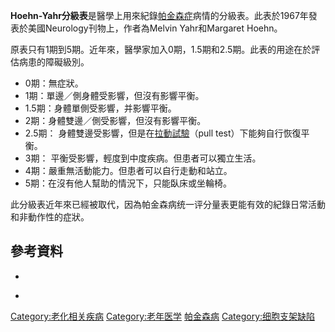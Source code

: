 '''Hoehn-Yahr分級表'''是醫學上用來紀錄[[帕金森症|帕金森症]]病情的分級表。此表於1967年發表於美國Neurology刊物上，作者為Melvin Yahr和Margaret Hoehn。 

原表只有1期到5期。近年來，醫學家加入0期，1.5期和2.5期。此表的用途在於評估病患的障礙級別。 

* 0期：無症狀。
* 1期：單邊／側身體受影響，但沒有影響平衡。
* 1.5期：身體單側受影響，并影響平衡。
* 2期：身體雙邊／側受影響，但沒有影響平衡。
* 2.5期： 身體雙邊受影響，但是在[[拉動試驗|拉動試驗]]（pull test）下能夠自行恢復平衡。
* 3期： 平衡受影響，輕度到中度疾病。但患者可以獨立生活。
* 4期：嚴重無活動能力。但患者可以自行走動和站立。
* 5期：在沒有他人幫助的情況下，只能臥床或坐輪椅。

此分級表近年來已經被{{le|帕金森病统一评分量表|Unified Parkinson's disease rating scale}}取代，因為帕金森病统一评分量表更能有效的紀錄日常活動和非動作性的症狀。

==參考資料==
* {{cite journal | author = Hoehn M, Yahr M | title = Parkinsonism: onset, progression and mortality. | url = https://archive.org/details/sim_neurology_1967-05_17_5/page/427 | journal = Neurology | volume = 17 | issue = 5 | pages = 427–42 | year = 1967 | pmid = 6067254}}

* {{cite journal | author = Goetz CG, Poewe W, Rascol O, Sampaio C, Stebbins GT, Counsell C, Giladi N, Holloway RG, Moore CG, Wenning GK, Yahr MD, Seidl L | title = Movement Disorder Society Task Force Report on the Hoehn and Yahr Staging Scale: Status and Recommendations. The Movement Disorder Society Task Force on Rating Scales for Parkinson’s Disease. | journal = Movement Disorders | volume = 19 | issue = 9 | pages = 1020–1028 | year = 2004 | pmid = 15372591 | doi = 10.1002/mds.20213}}

[[Category:老化相关疾病|Category:老化相关疾病]]
[[Category:老年医学|Category:老年医学]]
[[Category:帕金森病|]]
[[Category:细胞支架缺陷|Category:细胞支架缺陷]]